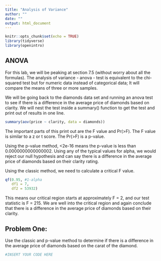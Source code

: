 ```yaml
---
title: "Analysis of Variance"
author: ""
date: ""
output: html_document
---
```


```r
knitr::opts_chunk$set(echo = TRUE)
library(tidyverse)
library(openintro)
```

## ANOVA

For this lab, we will be peaking at section 7.5 (without worry about all the formulas). The analysis of variance - anova - test is equivalent to the chi-squared test but for numeric data instead of categorical data; It will compare the means of three or more samples. 

We will be going back to the diamonds data set and running an anova test to see if there is a difference in the average price of diamonds based on clarity. We will nest the test inside a summary() function to get the test and print out of results in one line. 


```r
summary(aov(price ~ clarity, data = diamonds))
```

The important parts of this print out are the F value and Pr(>F). The F value is similar to a z or t score. The Pr(>F) is a p-value. 

Using the p-value method, <2e-16 means the p-value is less than 0.0000000000000002. Using any of the typical values for alpha, we would reject our null hypothesis and can say there is a difference in the average price of diamonds based on their clarity rating.

Using the classic method, we need to calculate a critical F value. 

```r
qf(0.95, #1-alpha
   df1 = 7,
   df2 = 53932)
```

This means our critical region starts at approximately F = 2, and our test statistic is F = 215. We are well into the critical region and again conclude that there is a difference in the average price of diamonds based on their clarity. 

## Problem One: 
Use the classic and p-value method to determine if there is a difference in the average price of diamonds based on the carat of the diamond. 

```r
#INSERT YOUR CODE HERE
```

